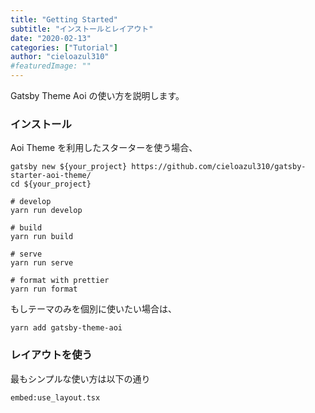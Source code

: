 ```yaml
---
title: "Getting Started"
subtitle: "インストールとレイアウト"
date: "2020-02-13"
categories: ["Tutorial"]
author: "cieloazul310"
#featuredImage: ""
---
```


Gatsby Theme Aoi の使い方を説明します。

### インストール

Aoi Theme を利用したスターターを使う場合、
```shell
gatsby new ${your_project} https://github.com/cieloazul310/gatsby-starter-aoi-theme/
cd ${your_project}

# develop
yarn run develop

# build
yarn run build

# serve
yarn run serve

# format with prettier
yarn run format
```
もしテーマのみを個別に使いたい場合は、
```shell
yarn add gatsby-theme-aoi
```
### レイアウトを使う

最もシンプルな使い方は以下の通り

`embed:use_layout.tsx`
